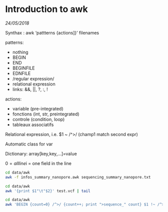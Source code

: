 # Introduction to awk

*24/05/2018*

Synthax : awk 'pattterns {actions]}' filenames

patterns:

* nothing
* BEGIN
* END
* BEGINFILE
* EDNFILE
* /regular expression/
* relational expression
* links: &&, ||, ?, :, ! 

actions:

* variable (pre-integrated)
* fonctions (int, str, preintegrated)
* controle (condition, loop)
* tableaux associatifs

Relational expression, i.e. $1 ~ /^>/ (champ1 match second expr)

Automatic class for var

Dictionary: array[key,key,...]=value

$0 = all line
$i = one field in the line

```bash
cd data/awk
awk -f infos_summary_nanopore.awk sequencing_summary_nanopore.txt
```

```bash
cd data/awk
awk '{print $1"\t"$2}' test.vcf | tail
```

```bash
cd data/awk
awk 'BEGIN {count=0} /^>/ {count++; print ">sequence_" count} $1 !~ /^> / {print $0}' test.fa | tail
```
